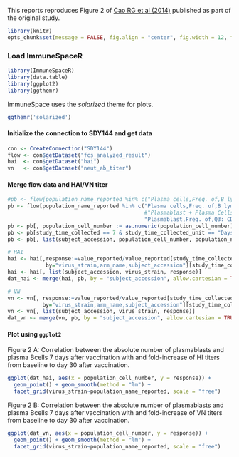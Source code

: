 <!--
%\VignetteEngine{knitr::knitr}
%\VignetteIndexEntry{Reproducing an online report using ImmuneSpaceR: Correlation of HAI/virus neutralizition titer and cell counts in SDY144}
--> 

This reports reproduces Figure 2 of <a href="http://www.jid.oxfordjournals.org/cgi/pmidlookup?view=long&pmid=24495909">Cao RG et al (2014)</a> published as part of the original study.

```r
library(knitr)
opts_chunk$set(message = FALSE, fig.align = "center", fig.width = 12, fig.height = 10)
```

### Load ImmuneSpaceR
```r
library(ImmuneSpaceR)
library(data.table)
library(ggplot2)
library(ggthemr)
```
ImmuneSpace uses the *solarized* theme for plots.
```r
ggthemr('solarized')
```

#### Initialize the connection to SDY144 and get data
```r
con <- CreateConnection("SDY144")
flow <- con$getDataset("fcs_analyzed_result")
hai  <- con$getDataset("hai")
vn   <- con$getDataset("neut_ab_titer")
```

#### Merge flow data and HAI/VN titer
```r
#pb <- flow[population_name_reported %in% c("Plasma cells,Freq. of,B lym CD27+", "Plasmablast + Plasma Cells Abs#", "Plasmablast,Freq. of,Q3: CD19+, CD20-")]
pb <- flow[population_name_reported %in% c("Plasma cells,Freq. of,B lym CD27+", 
                                           #"Plasmablast + Plasma Cells Abs#",
                                           "Plasmablast,Freq. of,Q3: CD19+, CD20-")]
pb <- pb[, population_cell_number := as.numeric(population_cell_number)]
pb <- pb[study_time_collected == 7 & study_time_collected_unit == "Days"] #13 subjects
pb <- pb[, list(subject_accession, population_cell_number, population_name_reported)]

# HAI
hai <- hai[,response:=value_reported/value_reported[study_time_collected==0],
            by="virus_strain,arm_name,subject_accession"][study_time_collected==30]
hai <- hai[, list(subject_accession, virus_strain, response)]
dat_hai <- merge(hai, pb, by = "subject_accession", allow.cartesian = TRUE)

# VN
vn <- vn[, response:=value_reported/value_reported[study_time_collected==0],
           by="virus_strain,arm_name,subject_accession"][study_time_collected==30]
vn <- vn[, list(subject_accession, virus_strain, response)]
dat_vn <- merge(vn, pb, by = "subject_accession", allow.cartesian = TRUE)
```

#### Plot using `ggplot2`
Figure 2 A: Correlation between the absolute number of plasmablasts and plasma
Bcells 7 days after vaccination with and fold-increase of HI titers from baseline
to day 30 after vaccination.
```r
ggplot(dat_hai, aes(x = population_cell_number, y = response)) +
  geom_point() + geom_smooth(method = "lm") +
  facet_grid(virus_strain~population_name_reported, scale = "free")
```

Figure 2 B: Correlation between the absolute number of plasmablasts and plasma
Bcells 7 days after vaccination with and fold-increase of VN titers from baseline
to day 30 after vaccination.
```r
ggplot(dat_vn, aes(x = population_cell_number, y = response)) +
  geom_point() + geom_smooth(method = "lm") +
  facet_grid(virus_strain~population_name_reported, scale = "free")
```
